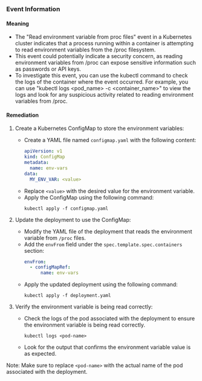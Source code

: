 
### Event Information

#### Meaning

- The "Read environment variable from proc files" event in a Kubernetes cluster indicates that a process running within a container is attempting to read environment variables from the /proc filesystem.
- This event could potentially indicate a security concern, as reading environment variables from /proc can expose sensitive information such as passwords or API keys.
- To investigate this event, you can use the kubectl command to check the logs of the container where the event occurred. For example, you can use "kubectl logs <pod_name> -c <container_name>" to view the logs and look for any suspicious activity related to reading environment variables from /proc.

#### Remediation

1. Create a Kubernetes ConfigMap to store the environment variables:
   - Create a YAML file named `configmap.yaml` with the following content:
     ```yaml
     apiVersion: v1
     kind: ConfigMap
     metadata:
       name: env-vars
     data:
       MY_ENV_VAR: <value>
     ```
   - Replace `<value>` with the desired value for the environment variable.
   - Apply the ConfigMap using the following command:
     ```
     kubectl apply -f configmap.yaml
     ```

2. Update the deployment to use the ConfigMap:
   - Modify the YAML file of the deployment that reads the environment variable from `/proc` files.
   - Add the `envFrom` field under the `spec.template.spec.containers` section:
     ```yaml
     envFrom:
       - configMapRef:
           name: env-vars
     ```
   - Apply the updated deployment using the following command:
     ```
     kubectl apply -f deployment.yaml
     ```

3. Verify the environment variable is being read correctly:
   - Check the logs of the pod associated with the deployment to ensure the environment variable is being read correctly.
     ```
     kubectl logs <pod-name>
     ```
   - Look for the output that confirms the environment variable value is as expected.

Note: Make sure to replace `<pod-name>` with the actual name of the pod associated with the deployment.

